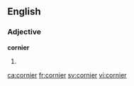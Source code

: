 ==English==

===Adjective===
'''cornier'''

# {{en-comparative of|corny}}

[[ca:cornier]]
[[fr:cornier]]
[[sv:cornier]]
[[vi:cornier]]